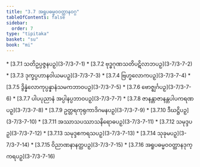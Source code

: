```yaml
---
title: "3.7 အရူပဓမ္မဝဝတ္ထာနဝဂ္ဂ"
tableOfContents: false
sidebar:
  order: 7
type: "tipitaka"
basket: "su"
book: "mi"
---
```



<DynamicBreadcrumb />



<TableOfContents book="mi" section="3.7">
* [3.7.1 သတိဥပ္ပဇ္ဇနပဉှ](3-7/3-7-1)
* [3.7.2 ဗုဒ္ဓဂုဏသတိပဋိလာဘပဉှ](3-7/3-7-2)
* [3.7.3 ဒုက္ခပ္ပဟာနဝါယမပဉှ](3-7/3-7-3)
* [3.7.4 ဗြဟ္မလောကပဉှ](3-7/3-7-4)
* [3.7.5 ဒွိန္နံလောကုပ္ပန္နာနံသမကဘာဝပဉှ](3-7/3-7-5)
* [3.7.6 ဗောဇ္ဈင်္ဂပဉှ](3-7/3-7-6)
* [3.7.7 ပါပပုညာနံ အပ္ပါနပ္ပဘာဝပဉှ](3-7/3-7-7)
* [3.7.8 ဇာနန္တာဇာနန္တပါပကရဏပဉှ](3-7/3-7-8)
* [3.7.9 ဥတ္တရကုရုကာဒိဂမနပဉှ](3-7/3-7-9)
* [3.7.10 ဒီဃဋ္ဌိပဉှ](3-7/3-7-10)
* [3.7.11 အဿာသပဿာသနိရောဓပဉှ](3-7/3-7-11)
* [3.7.12 သမုဒ္ဒပဉှ](3-7/3-7-12)
* [3.7.13 သမုဒ္ဒဧကရသပဉှ](3-7/3-7-13)
* [3.7.14 သုခုမပဉှ](3-7/3-7-14)
* [3.7.15 ဝိညာဏနာနတ္ထပဉှ](3-7/3-7-15)
* [3.7.16 အရူပဓမ္မဝဝတ္ထာနဒုက္ကရပဉှ](3-7/3-7-16)
</TableOfContents>
